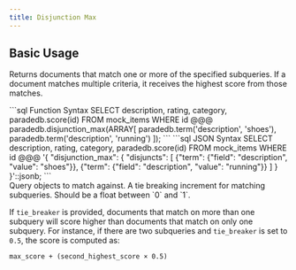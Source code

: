 ```yaml
---
title: Disjunction Max
---
```


## Basic Usage

Returns documents that match one or more of the specified subqueries. If a document matches multiple criteria, it receives the highest score from those matches.

<CodeGroup>
```sql Function Syntax
SELECT description, rating, category, paradedb.score(id)
FROM mock_items
WHERE id @@@ paradedb.disjunction_max(ARRAY[
  paradedb.term('description', 'shoes'),
  paradedb.term('description', 'running')
]);
```
```sql JSON Syntax
SELECT description, rating, category, paradedb.score(id)
FROM mock_items
WHERE id @@@
'{
    "disjunction_max": {
        "disjuncts": [
            {"term": {"field": "description", "value": "shoes"}},
            {"term": {"field": "description", "value": "running"}}
        ]
    }
}'::jsonb;
```
</CodeGroup>

<div className="mt-8" />

<ParamField body="disjuncts" required>
  Query objects to match against.
</ParamField>
<ParamField body="tie_breaker" default={0}>
  A tie breaking increment for matching subqueries. Should be a float between
  `0` and `1`.
</ParamField>

If `tie_breaker` is provided, documents that match on more than one subquery will score higher
than documents that match on only one subquery. For instance, if there are two subqueries and `tie_breaker` is set to
`0.5`, the score is computed as:

```
max_score + (second_highest_score × 0.5)
```
